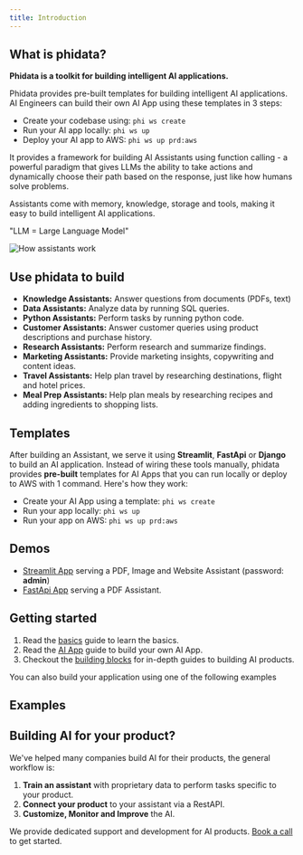 ```yaml
---
title: Introduction
---
```


## What is phidata?

**Phidata is a toolkit for building intelligent AI applications.**

<p className="hidden">

Phidata provides pre-built templates for building intelligent AI applications. AI Engineers can build their own AI App using these templates in 3 steps:

- Create your codebase using: `phi ws create`
- Run your AI app locally: `phi ws up`
- Deploy your AI app to AWS: `phi ws up prd:aws`

</p>

It provides a framework for building AI Assistants using function calling - a powerful paradigm that gives LLMs the ability to take actions and dynamically choose their path based on the response,
just like how humans solve problems.

Assistants come with memory, knowledge, storage and tools, making it easy to build intelligent AI applications.

<p className="hidden">"LLM = Large Language Model"</p>

![How assistants work](/images/how-assistants-work.png)

## Use phidata to build

- **Knowledge Assistants:** Answer questions from documents (PDFs, text)
- **Data Assistants:** Analyze data by running SQL queries.
- **Python Assistants:** Perform tasks by running python code.
- **Customer Assistants:** Answer customer queries using product descriptions and purchase history.
- **Research Assistants:** Perform research and summarize findings.
- **Marketing Assistants:** Provide marketing insights, copywriting and content ideas.
- **Travel Assistants:** Help plan travel by researching destinations, flight and hotel prices.
- **Meal Prep Assistants:** Help plan meals by researching recipes and adding ingredients to shopping lists.

## Templates

After building an Assistant, we serve it using **Streamlit**, **FastApi** or **Django** to build an AI application. Instead of wiring these tools manually, phidata provides **pre-built** templates for AI Apps that you can run locally or deploy to AWS with 1 command. Here's how they work:

- Create your AI App using a template: `phi ws create`
- Run your app locally: `phi ws up`
- Run your app on AWS: `phi ws up prd:aws`

## Demos

- [Streamlit App](https://demo.aidev.run/) serving a PDF, Image and Website Assistant (password: **admin**)
- [FastApi App](https://api.aidev.run/docs) serving a PDF Assistant.

## Getting started

1. Read the [basics](/basics) guide to learn the basics.
2. Read the [AI App](/ai-app/run-local) guide to build your own AI App.
3. Checkout the [building blocks](/blocks/overview) for in-depth guides to building AI products.

You can also build your application using one of the following examples

## Examples

<Snippet file="examples.mdx" />

## Building AI for your product?

We've helped many companies build AI for their products, the general workflow is:

1. **Train an assistant** with proprietary data to perform tasks specific to your product.
2. **Connect your product** to your assistant via a RestAPI.
3. **Customize, Monitor and Improve** the AI.

We provide dedicated support and development for AI products. [Book a call](https://cal.com/phidata/intro) to get started.
